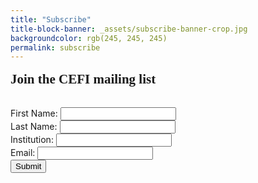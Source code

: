```yaml
---
title: "Subscribe"
title-block-banner: _assets/subscribe-banner-crop.jpg
backgroundcolor: rgb(245, 245, 245)
permalink: subscribe
---
```


<style>

  .quarto-title-banner {
    height: 400px;
    color: #111; 
    text-align: center;
  }
  
  .btn {
    margin: 0 0.5rem 0 0;
  }

  h1, .h1 {
    margin-top: 1rem;
    margin-bottom: 2rem;
    font-family: 'Varela';
  }

</style>

<div class=content-left>

# Join the CEFI mailing list

</div>

<div class=form-container>
<form name="FORM_ID" id="FORM_ID">
  <label for="first-name">First Name:</label>
          <input type="text" name="first-name" required="True">
          <br>
            <label for="last-name">Last Name:</label>
          <input type="text" name="last-name" required="True">
          <br>
            <label for="institution">Institution:</label>
          <input type="text" name="institution" required="">
          <br>
          <label for="email">Email:</label>
          <input type="email" name="email" required="True">
          <br>
        <input class=btn type="submit" value="Submit">
</form>
<div class=form-container>

<script>
  const scriptURL = 'https://script.google.com/macros/s/AKfycby2XCfvtHLmcG-q1tH-Cg9LK-A6jngxL6dGG0l4gVlw6i8wSBtfQ82ljlk1hHZHTMn9/exec'
  const form = document.forms['FORM_ID']

  form.addEventListener('submit', e => {
    e.preventDefault()
    fetch(scriptURL, { method: 'POST', body: new FormData(form)})
      .then(response => console.log('Success!', response))
      .catch(error => console.error('Error!', error.message))
  })
</script>

<script type = "text/javascript" >
    window.addEventListener("DOMContentLoaded", function() {
        const yourForm = document.getElementById('FORM_ID');
        yourForm.addEventListener("submit", function(e) {
            e.preventDefault();
            const data = new FormData(yourForm);
            const action = e.target.action;
            fetch(action, {
                method: 'POST',
                body: data,
            }).then(() => {
                window.location.replace('https://canadianefi.github.io/website/')
            })
        })
    }); 
</script>

